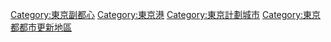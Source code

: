 [[Category:東京副都心|Category:東京副都心]]
[[Category:東京港|Category:東京港]]
[[Category:東京計劃城市|Category:東京計劃城市]]
[[Category:東京都都市更新地區|Category:東京都都市更新地區]]